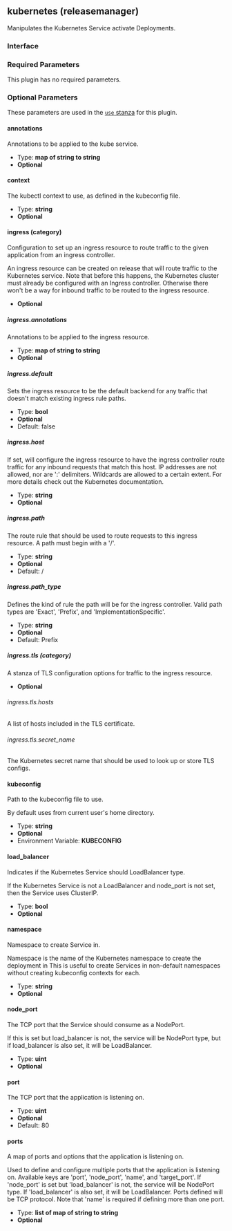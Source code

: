 ## kubernetes (releasemanager)

Manipulates the Kubernetes Service activate Deployments.

### Interface

### Required Parameters

This plugin has no required parameters.

### Optional Parameters

These parameters are used in the [`use` stanza](/waypoint/docs/waypoint-hcl/use) for this plugin.

#### annotations

Annotations to be applied to the kube service.

- Type: **map of string to string**
- **Optional**

#### context

The kubectl context to use, as defined in the kubeconfig file.

- Type: **string**
- **Optional**

#### ingress (category)

Configuration to set up an ingress resource to route traffic to the given application from an ingress controller.

An ingress resource can be created on release that will route traffic to the Kubernetes service. Note that before this happens, the Kubernetes cluster must already be configured with an Ingress controller. Otherwise there won't be a way for inbound traffic to be routed to the ingress resource.

- **Optional**

##### ingress.annotations

Annotations to be applied to the ingress resource.

- Type: **map of string to string**
- **Optional**

##### ingress.default

Sets the ingress resource to be the default backend for any traffic that doesn't match existing ingress rule paths.

- Type: **bool**
- **Optional**
- Default: false

##### ingress.host

If set, will configure the ingress resource to have the ingress controller route traffic for any inbound requests that match this host. IP addresses are not allowed, nor are ':' delimiters. Wildcards are allowed to a certain extent. For more details check out the Kubernetes documentation.

- Type: **string**
- **Optional**

##### ingress.path

The route rule that should be used to route requests to this ingress resource. A path must begin with a '/'.

- Type: **string**
- **Optional**
- Default: /

##### ingress.path_type

Defines the kind of rule the path will be for the ingress controller. Valid path types are 'Exact', 'Prefix', and 'ImplementationSpecific'.

- Type: **string**
- **Optional**
- Default: Prefix

##### ingress.tls (category)

A stanza of TLS configuration options for traffic to the ingress resource.

- **Optional**

###### ingress.tls.hosts

A list of hosts included in the TLS certificate.

###### ingress.tls.secret_name

The Kubernetes secret name that should be used to look up or store TLS configs.

#### kubeconfig

Path to the kubeconfig file to use.

By default uses from current user's home directory.

- Type: **string**
- **Optional**
- Environment Variable: **KUBECONFIG**

#### load_balancer

Indicates if the Kubernetes Service should LoadBalancer type.

If the Kubernetes Service is not a LoadBalancer and node_port is not set, then the Service uses ClusterIP.

- Type: **bool**
- **Optional**

#### namespace

Namespace to create Service in.

Namespace is the name of the Kubernetes namespace to create the deployment in This is useful to create Services in non-default namespaces without creating kubeconfig contexts for each.

- Type: **string**
- **Optional**

#### node_port

The TCP port that the Service should consume as a NodePort.

If this is set but load_balancer is not, the service will be NodePort type, but if load_balancer is also set, it will be LoadBalancer.

- Type: **uint**
- **Optional**

#### port

The TCP port that the application is listening on.

- Type: **uint**
- **Optional**
- Default: 80

#### ports

A map of ports and options that the application is listening on.

Used to define and configure multiple ports that the application is listening on. Available keys are 'port', 'node_port', 'name', and 'target_port'. If 'node_port' is set but 'load_balancer' is not, the service will be NodePort type. If 'load_balancer' is also set, it will be LoadBalancer. Ports defined will be TCP protocol. Note that 'name' is required if defining more than one port.

- Type: **list of map of string to string**
- **Optional**
